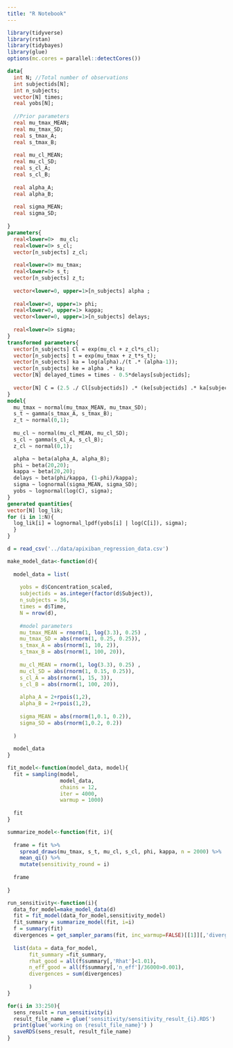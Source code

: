 ```yaml
---
title: "R Notebook"
---
```


```r
library(tidyverse)
library(rstan)
library(tidybayes)
library(glue)
options(mc.cores = parallel::detectCores())
```

```stan

data{
  int N; //Total number of observations
  int subjectids[N]; 
  int n_subjects;
  vector[N] times;
  real yobs[N];
  
  //Prior parameters
  real mu_tmax_MEAN;
  real mu_tmax_SD;
  real s_tmax_A;
  real s_tmax_B;
  
  real mu_cl_MEAN;
  real mu_cl_SD;
  real s_cl_A;
  real s_cl_B;
  
  real alpha_A;
  real alpha_B;
  
  real sigma_MEAN;
  real sigma_SD;
  
}
parameters{
  real<lower=0>  mu_cl;
  real<lower=0> s_cl;
  vector[n_subjects] z_cl;
  
  real<lower=0> mu_tmax;
  real<lower=0> s_t;
  vector[n_subjects] z_t;
  
  vector<lower=0, upper=1>[n_subjects] alpha ;
  
  real<lower=0, upper=1> phi;
  real<lower=0, upper=1> kappa;
  vector<lower=0, upper=1>[n_subjects] delays;
  
  real<lower=0> sigma;
}
transformed parameters{
  vector[n_subjects] Cl = exp(mu_cl + z_cl*s_cl);
  vector[n_subjects] t = exp(mu_tmax + z_t*s_t);
  vector[n_subjects] ka = log(alpha)./(t .* (alpha-1));
  vector[n_subjects] ke = alpha .* ka;
  vector[N] delayed_times = times - 0.5*delays[subjectids];
  
  vector[N] C = (2.5 ./ Cl[subjectids]) .* (ke[subjectids] .* ka[subjectids]) ./ (ke[subjectids] - ka[subjectids]) .* (exp(-ka[subjectids] .* delayed_times) -exp(-ke[subjectids] .* delayed_times));
}
model{
  mu_tmax ~ normal(mu_tmax_MEAN, mu_tmax_SD);
  s_t ~ gamma(s_tmax_A, s_tmax_B);
  z_t ~ normal(0,1);
  
  mu_cl ~ normal(mu_cl_MEAN, mu_cl_SD);
  s_cl ~ gamma(s_cl_A, s_cl_B);
  z_cl ~ normal(0,1);

  alpha ~ beta(alpha_A, alpha_B);
  phi ~ beta(20,20);
  kappa ~ beta(20,20);
  delays ~ beta(phi/kappa, (1-phi)/kappa);
  sigma ~ lognormal(sigma_MEAN, sigma_SD);
  yobs ~ lognormal(log(C), sigma);
}
generated quantities{
vector[N] log_lik;
for (i in 1:N){
  log_lik[i] = lognormal_lpdf(yobs[i] | log(C[i]), sigma);
  }
}

```


```r
d = read_csv('../data/apixiban_regression_data.csv')

make_model_data<-function(d){
  
  model_data = list(
    
    yobs = d$Concentration_scaled,
    subjectids = as.integer(factor(d$Subject)),
    n_subjects = 36,
    times = d$Time,
    N = nrow(d),
    
    #model parameters
    mu_tmax_MEAN = rnorm(1, log(3.3), 0.25) ,
    mu_tmax_SD = abs(rnorm(1, 0.25, 0.25)),
    s_tmax_A = abs(rnorm(1, 10, 2)),
    s_tmax_B = abs(rnorm(1, 100, 20)),
    
    mu_cl_MEAN = rnorm(1, log(3.3), 0.25) ,
    mu_cl_SD = abs(rnorm(1, 0.15, 0.25)),
    s_cl_A = abs(rnorm(1, 15, 3)),
    s_cl_B = abs(rnorm(1, 100, 20)),
    
    alpha_A = 2+rpois(1,2),
    alpha_B = 2+rpois(1,2),
    
    sigma_MEAN = abs(rnorm(1,0.1, 0.2)),
    sigma_SD = abs(rnorm(1,0.2, 0.2))
    
  )
  
  model_data
}

fit_model<-function(model_data, model){
  fit = sampling(model, 
                 model_data, 
                 chains = 12, 
                 iter = 4000,
                 warmup = 1000)
  
  fit
}

summarize_model<-function(fit, i){
  
  frame = fit %>% 
    spread_draws(mu_tmax, s_t, mu_cl, s_cl, phi, kappa, n = 2000) %>% 
    mean_qi() %>% 
    mutate(sensitivity_round = i)
  
  frame
  
}

run_sensitivity<-function(i){
  data_for_model=make_model_data(d) 
  fit = fit_model(data_for_model,sensitivity_model)
  fit_summary = summarize_model(fit, i=i)
  f = summary(fit)
  divergences = get_sampler_params(fit, inc_warmup=FALSE)[[1]][,'divergent__']
  
  list(data = data_for_model, 
       fit_summary =fit_summary,  
       rhat_good = all(f$summary[,'Rhat']<1.01), 
       n_eff_good = all(f$summary[,'n_eff']/36000>0.001),
       divergences = sum(divergences)
       
       )
}

```


```r
for(i in 33:250){
  sens_result = run_sensitivity(i)
  result_file_name = glue('sensitivity/sensitivity_result_{i}.RDS')
  print(glue('working on {result_file_name}') )
  saveRDS(sens_result, result_file_name)
}
```

